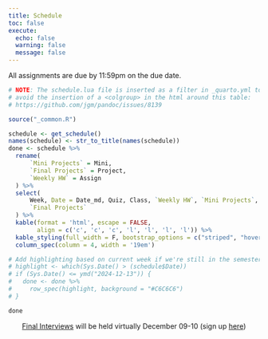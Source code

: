 ```yaml
---
title: Schedule
toc: false
execute:
  echo: false
  warning: false
  message: false
---
```


All assignments are due by 11:59pm on the due date.

```r
# NOTE: The schedule.lua file is inserted as a filter in _quarto.yml to 
# avoid the insertion of a <colgroup> in the html around this table: 
# https://github.com/jgm/pandoc/issues/8139

source("_common.R")

schedule <- get_schedule() 
names(schedule) <- str_to_title(names(schedule))
done <- schedule %>%
  rename(
      `Mini Projects` = Mini,
      `Final Projects` = Project,
      `Weekly HW` = Assign
  ) %>%
  select(
      Week, Date = Date_md, Quiz, Class, `Weekly HW`, `Mini Projects`,
      `Final Projects`
  ) %>%
  kable(format = 'html', escape = FALSE,
        align = c('c', 'c', 'c', 'l', 'l', 'l', 'l')) %>%
  kable_styling(full_width = F, bootstrap_options = c("striped", "hover")) %>%
  column_spec(column = 4, width = '19em') 

# Add highlighting based on current week if we're still in the semester
# highlight <- which(Sys.Date() > (schedule$Date))
# if (Sys.Date() <= ymd("2024-12-13")) {
#   done <- done %>%
#     row_spec(highlight, background = "#C6C6C6")
# }

done
```

<center>
[Final Interviews](./class/interviews.html) will be held virtually December 09-10 (sign up [here](https://calendar.app.google/21TiEPKvCF5A5AgY9))
</center>

